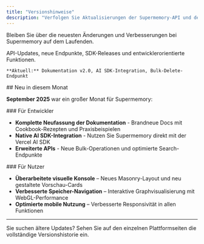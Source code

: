 ```yaml
---
title: "Versionshinweise"
description: "Verfolgen Sie Aktualisierungen der Supermemory-API und der Konsole"
---
```


Bleiben Sie über die neuesten Änderungen und Verbesserungen bei Supermemory auf dem Laufenden.

<CardGroup cols={2}>
  <Card title="Developer Platform" icon="code" href="/de/changelog/developer-platform">
    API-Updates, neue Endpunkte, SDK-Releases und entwicklerorientierte Funktionen.

    **Aktuell:** Dokumentation v2.0, AI SDK-Integration, Bulk-Delete-Endpunkt
  </Card>
</CardGroup>

<div id="whats-new-this-month">
  ## Neu in diesem Monat
</div>

**September 2025** war ein großer Monat für Supermemory:

<div id="for-developers">
  ### Für Entwickler
</div>

* **Komplette Neufassung der Dokumentation** - Brandneue Docs mit Cookbook-Rezepten und Praxisbeispielen
* **Native AI SDK-Integration** - Nutzen Sie Supermemory direkt mit der Vercel AI SDK
* **Erweiterte APIs** - Neue Bulk-Operationen und optimierte Search-Endpunkte

<div id="for-users">
  ### Für Nutzer
</div>

* **Überarbeitete visuelle Konsole** – Neues Masonry-Layout und neu gestaltete Vorschau-Cards
* **Verbesserte Speicher-Navigation** – Interaktive Graphvisualisierung mit WebGL-Performance
* **Optimierte mobile Nutzung** – Verbesserte Responsivität in allen Funktionen

***

<Note>
  Sie suchen ältere Updates? Sehen Sie auf den einzelnen Plattformseiten die vollständige Versionshistorie ein.
</Note>